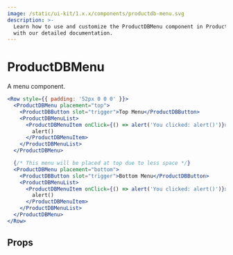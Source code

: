 ```yaml
---
image: /static/ui-kit/1.x.x/components/productdb-menu.svg
description: >-
  Learn how to use and customize the ProductDBMenu component in ProductDB's React UI Kit
  with our detailed documentation.
---
```


# ProductDBMenu

A menu component.

```jsx live
<Row style={{ padding: '52px 0 0 0' }}>
  <ProductDBMenu placement="top">
    <ProductDBButton slot="trigger">Top Menu</ProductDBButton>
    <ProductDBMenuList>
      <ProductDBMenuItem onClick={() => alert('You clicked: alert()')}>
        alert()
      </ProductDBMenuItem>
    </ProductDBMenuList>
  </ProductDBMenu>

  {/* This menu will be placed at top due to less space */}
  <ProductDBMenu placement="bottom">
    <ProductDBButton slot="trigger">Bottom Menu</ProductDBButton>
    <ProductDBMenuList>
      <ProductDBMenuItem onClick={() => alert('You clicked: alert()')}>
        alert()
      </ProductDBMenuItem>
    </ProductDBMenuList>
  </ProductDBMenu>
</Row>
```

## Props

<PropsTable of="productdb-menu" />

<head>
  <title>React UI Kit ProductDBMenu</title>
</head>
